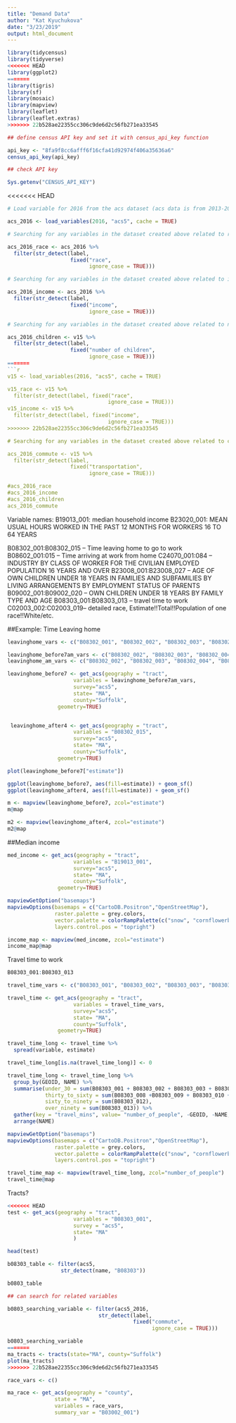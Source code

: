 ```yaml
---
title: "Demand Data"
author: "Kat Kyuchukova"
date: "3/23/2019"
output: html_document
---
```


```r
library(tidycensus)
library(tidyverse)
<<<<<<< HEAD
library(ggplot2)
=======
library(tigris)
library(sf)
library(mosaic)
library(mapview)
library(leaflet)
library(leaflet.extras)
>>>>>>> 22b528ae22355cc306c9de6d2c56fb271ea33545
```

```r
## define census API key and set it with census_api_key function

api_key <- "8fa9f8cc6afff6f16cfa41d92974f406a35636a6"
census_api_key(api_key)

## check API key

Sys.getenv("CENSUS_API_KEY")
```

<<<<<<< HEAD
```r

# Load variable for 2016 from the acs dataset (acs data is from 2013-2017)

acs_2016 <- load_variables(2016, "acs5", cache = TRUE)

# Searching for any variables in the dataset created above related to race

acs_2016_race <- acs_2016 %>%
  filter(str_detect(label,
                    fixed("race", 
                          ignore_case = TRUE)))

# Searching for any variables in the dataset created above related to income

acs_2016_income <- acs_2016 %>%
  filter(str_detect(label, 
                    fixed("income", 
                          ignore_case = TRUE)))

# Searching for any variables in the dataset created above related to number of children

acs_2016_children <- v15 %>%
  filter(str_detect(label, 
                    fixed("number of children", 
                          ignore_case = TRUE)))
=======
```r
v15 <- load_variables(2016, "acs5", cache = TRUE)

v15_race <- v15 %>%
  filter(str_detect(label, fixed("race", 
                                ignore_case = TRUE)))
v15_income <- v15 %>%
  filter(str_detect(label, fixed("income", 
                                ignore_case = TRUE)))
>>>>>>> 22b528ae22355cc306c9de6d2c56fb271ea33545

# Searching for any variables in the dataset created above related to commute

acs_2016_commute <- v15 %>%
  filter(str_detect(label, 
                    fixed("transportation", 
                          ignore_case = TRUE)))

#acs_2016_race
#acs_2016_income
#acs_2016_children
acs_2016_commute

```

Variable names:
B19013_001: median household income
B23020_001: MEAN USUAL HOURS WORKED IN THE PAST 12 MONTHS FOR WORKERS 16 TO 64 YEARS

B08302_001:B08302_015 -- Time leaving home to go to work
B08602_001:015 -- Time arriving at work from home
C24070_001:084 -- INDUSTRY BY CLASS OF WORKER FOR THE CIVILIAN EMPLOYED POPULATION 16 YEARS AND OVER
B23008_001:B23008_027 -- AGE OF OWN CHILDREN UNDER 18 YEARS IN FAMILIES AND SUBFAMILIES BY LIVING ARRANGEMENTS BY EMPLOYMENT STATUS OF PARENTS
B09002_001:B09002_020 -- OWN CHILDREN UNDER 18 YEARS BY FAMILY TYPE AND AGE
B08303_001:B08303_013 -- travel time to work
C02003_002:C02003_019-- detailed race, Estimate!!Total!!Population of one race!!White/etc.

##Example: Time Leaving home
```r
leavinghome_vars <- c("B08302_001", "B08302_002", "B08302_003", "B08302_004", "B08302_005", "B08302_006", "B08302_007", "B08302_008", "B08302_009", "B08302_010", "B08302_011", "B08302_012", "B08302_013", "B08302_014", "B08302_015")

leavinghome_before7am_vars <- c("B08302_002", "B08302_003", "B08302_004", "B08302_005", "B08302_006")
leavinghome_am_vars <- c("B08302_002", "B08302_003", "B08302_004", "B08302_005", "B08302_006")

leavinghome_before7 <- get_acs(geography = "tract",
                     variables = leavinghome_before7am_vars,
                     survey="acs5",
                     state= "MA",
                     county="Suffolk",
                geometry=TRUE)


 leavinghome_after4 <- get_acs(geography = "tract",
                     variables = "B08302_015",
                     survey="acs5",
                     state= "MA",
                     county="Suffolk",
                geometry=TRUE)

plot(leavinghome_before7["estimate"])

ggplot(leavinghome_before7, aes(fill=estimate)) + geom_sf()
ggplot(leavinghome_after4, aes(fill=estimate)) + geom_sf()

m <- mapview(leavinghome_before7, zcol="estimate")
m@map

m2 <- mapview(leavinghome_after4, zcol="estimate")
m2@map

```



##Median income
```r
med_income <- get_acs(geography = "tract",
                     variables = "B19013_001",
                     survey="acs5",
                     state= "MA",
                     county="Suffolk",
                geometry=TRUE)

mapviewGetOption("basemaps")
mapviewOptions(basemaps = c("CartoDB.Positron","OpenStreetMap"),
               raster.palette = grey.colors,
               vector.palette = colorRampPalette(c("snow", "cornflowerblue", "grey10")),
               layers.control.pos = "topright")

income_map <- mapview(med_income, zcol="estimate")
income_map@map

```

Travel time to work

```r
B08303_001:B08303_013

travel_time_vars <- c("B08303_001", "B08303_002", "B08303_003", "B08303_004", "B08303_005", "B08303_006", "B08303_007", "B08303_008", "B08303_009", "B08303_010", "B08303_011", "B08303_012", "B08303_013")

travel_time <- get_acs(geography = "tract",
                     variables = travel_time_vars,
                     survey="acs5",
                     state= "MA",
                     county="Suffolk",
                geometry=TRUE)

travel_time_long <- travel_time %>%
  spread(variable, estimate)

travel_time_long[is.na(travel_time_long)] <- 0

travel_time_long <- travel_time_long %>%
  group_by(GEOID, NAME) %>%
  summarise(under_30 = sum(B08303_001 + B08303_002 + B08303_003 + B08303_004 + B08303_005 + B08303_006 + B08303_007),
            thirty_to_sixty = sum(B08303_008 +B08303_009 + B08303_010 + B08303_011),
            sixty_to_ninety = sum(B08303_012),
            over_ninety = sum(B08303_013)) %>%
  gather(key = "travel_mins", value= "number_of_people", -GEOID, -NAME, -geometry) %>%
  arrange(NAME)

mapviewGetOption("basemaps")
mapviewOptions(basemaps = c("CartoDB.Positron","OpenStreetMap"),
               raster.palette = grey.colors,
               vector.palette = colorRampPalette(c("snow", "cornflowerblue", "grey10")),
               layers.control.pos = "topright")

travel_time_map <- mapview(travel_time_long, zcol="number_of_people")
travel_time@map
```





Tracts?
```r
<<<<<<< HEAD
test <- get_acs(geography = "tract",
                     variables = "B08303_001", 
                     survey = "acs5", 
                     state= "MA"
                     )

head(test)
```
```r
b08303_table <- filter(acs5, 
                 str_detect(name, "B08303"))

b0803_table

## can search for related variables 

b0803_searching_variable <- filter(acs5_2016,
                             str_detect(label,
                                        fixed("commute",
                                              ignore_case = TRUE)))

b0803_searching_variable
=======
ma_tracts <- tracts(state="MA", county="Suffolk")
plot(ma_tracts)
>>>>>>> 22b528ae22355cc306c9de6d2c56fb271ea33545
```

```r
race_vars <- c()

ma_race <- get_acs(geography = "county",
               state = "MA",
               variables = race_vars,
               summary_var = "B03002_001")
```




